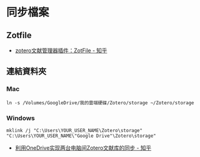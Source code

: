 # 同步檔案

## Zotfile
* [zotero文献管理器插件：ZotFile - 知乎](https://zhuanlan.zhihu.com/p/354935393)

## 連結資料夾

### Mac
```
ln -s /Volumes/GoogleDrive/我的雲端硬碟/Zotero/storage ~/Zotero/storage
```

### Windows
```
mklink /j "C:\Users\YOUR_USER_NAME\Zotero\storage" "C:\Users\YOUR_USER_NAME\"Google Drive"\Zotero\storage"
```
* [利用OneDrive实现两台电脑间Zotero文献库的同步 - 知乎](https://zhuanlan.zhihu.com/p/390596338)
